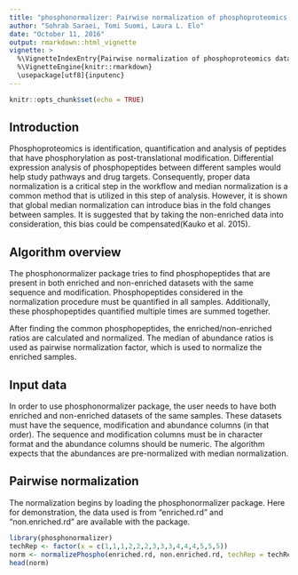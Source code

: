```yaml
---
title: "phosphonormalizer: Pairwise normalization of phosphoproteomics data"
author: "Sohrab Saraei, Tomi Suomi, Laura L. Elo"
date: "October 11, 2016"
output: rmarkdown::html_vignette
vignette: >
  %\VignetteIndexEntry{Pairwise normalization of phosphoproteomics data}
  %\VignetteEngine{knitr::rmarkdown}
  \usepackage[utf8]{inputenc}
---
```

```r
knitr::opts_chunk$set(echo = TRUE)
```

## Introduction

Phosphoproteomics is identification, quantification and analysis of peptides that have phosphorylation as post-translational modification. Differential expression analysis of phosphopeptides between different samples would help study pathways and drug targets. Consequently, proper data normalization is a critical step in the workflow and median normalization is a common method that is utilized in this step of analysis. However, it is shown that global median normalization can introduce bias in the fold changes between samples. It is suggested that by taking the non-enriched data into consideration, this bias could be compensated(Kauko et al. 2015).

## Algorithm overview

The phosphonormalizer package tries to find phosphopeptides that are present in both enriched and non-enriched datasets with the same sequence and modification. Phosphopeptides considered in the normalization procedure must be quantified in all samples. Additionally, these phosphopeptides quantified multiple times are summed together.

After finding the common phosphopeptides, the enriched/non-enriched ratios are calculated and normalized. The median of abundance ratios is used as pairwise normalization factor, which is used to normalize the enriched samples.

## Input data

In order to use phosphonormalizer package, the user needs to have both enriched and non-enriched datasets of the same samples. These datasets must have the sequence, modification and abundance columns (in that order). The sequence and modification columns must be in character format and the abundance columns should be numeric. The algorithm expects that the abundances are pre-normalized with median normalization.


## Pairwise normalization

The normalization begins by loading the phosphonormalizer package. Here for demonstration, the data used is from "enriched.rd" and "non.enriched.rd" are available with the package.



```r
library(phosphonormalizer)
techRep <- factor(x = c(1,1,1,2,2,2,3,3,3,4,4,4,5,5,5))
norm <- normalizePhospho(enriched.rd, non.enriched.rd, techRep = techRep)
head(norm)
```
